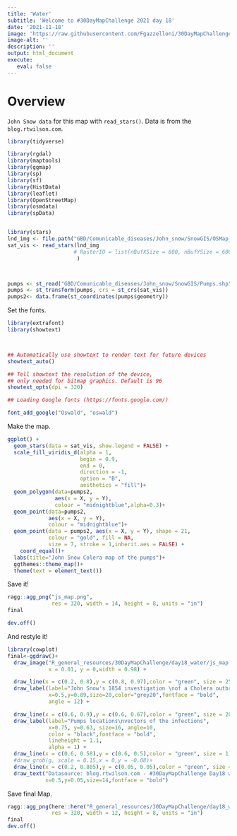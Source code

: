 ```yaml
---
title: 'Water'
subtitle: 'Welcome to #30DayMapChallenge 2021 day 18'
date: '2021-11-18'
image: 'https://raw.githubusercontent.com/Fgazzelloni/30DayMapChallenge/master/2021/day18_water/water.png'
image-alt: ''
description: ''
output: html_document
execute: 
   eval: false
---
```


# Overview

`John Snow data` for this map with `read_stars()`. Data is from the `blog.rtwilson.com`.

```r
library(tidyverse)

library(rgdal)
library(maptools)
library(ggmap)
library(sp)
library(sf)
library(HistData)
library(leaflet)
library(OpenStreetMap)
library(osmdata)
library(spData)


library(stars)
lnd_img <- file.path("GBD/Comunicable_diseases/John_snow/SnowGIS/OSMap_Grayscale.tif")
sat_vis <- read_stars(lnd_img
                     # RasterIO = list(nBufXSize = 600, nBufYSize = 600)
                      )



pumps <- st_read("GBD/Comunicable_diseases/John_snow/SnowGIS/Pumps.shp")
pumps <- st_transform(pumps, crs = st_crs(sat_vis))
pumps2<- data.frame(st_coordinates(pumps$geometry))
```


Set the fonts.
```r
library(extrafont)
library(showtext)



## Automatically use showtext to render text for future devices
showtext_auto()

## Tell showtext the resolution of the device,
## only needed for bitmap graphics. Default is 96
showtext_opts(dpi = 320)

## Loading Google fonts (https://fonts.google.com/)

font_add_google("Oswald", "oswald")
```


Make the map.

```r
ggplot() +
  geom_stars(data = sat_vis, show.legend = FALSE) +
  scale_fill_viridis_d(alpha = 1,
                       begin = 0.9,
                       end = 0,
                       direction = -1,
                       option = "B",
                       aesthetics = "fill")+
  geom_polygon(data=pumps2,
               aes(x = X, y = Y),
               colour = "midnightblue",alpha=0.3)+
  geom_point(data=pumps2,
             aes(x = X, y = Y),
             colour = "midnightblue")+
  geom_point(data = pumps2, aes(x = X, y = Y), shape = 21,
             colour = "gold", fill = NA,
             size = 7, stroke = 1,inherit.aes = FALSE) +
    coord_equal()+
  labs(title="John Snow Colera map of the pumps")+
  ggthemes::theme_map()+
  theme(text = element_text())
```


Save it!

```r
ragg::agg_png("js_map.png",
              res = 320, width = 14, height = 8, units = "in")
final

dev.off()
```


And restyle it!

```r
library(cowplot)
final<-ggdraw()+
  draw_image("R_general_resources/30DayMapChallenge/day18_water/js_map.png",
             x = 0.01, y = 0,width = 0.98) +

  draw_line(x = c(0.2, 0.8),y = c(0.8, 0.97),color = "green", size = 25) +
  draw_label(label="John Snow's 1854 investigation \nof a Cholera outbreak in London",
             x=0.5,y=0.89,size=20,color="grey20",fontface = "bold",
             angle = 12) +

  draw_line(x = c(0.6, 0.9),y = c(0.6, 0.67),color = "green", size = 20) +
  draw_label(label="Pumps locations\nvectors of the infections",
             x=0.75, y=0.63, size=16, angle=10,
             color = "black",fontface = "bold",
             lineheight = 1.1,
             alpha = 1) +
  draw_line(x = c(0.6, 0.58),y = c(0.6, 0.5),color = "green", size = 1) +
  #draw_grob(g, scale = 0.15,x = 0,y = -0.08)+
  draw_line(x = c(0.2, 0.805),y = c(0.05, 0.05),color = "green", size = 21) +
  draw_text("Datasource: blog.rtwilson.com - #30DayMapChallenge Day18 water\nInfographics: Federica Gazzelloni",
            x=0.5,y=0.05,size=14,fontface = "bold")
```


Save final Map.
```r
ragg::agg_png(here::here("R_general_resources/30DayMapChallenge/day18_water/water.png"),
              res = 320, width = 12, height = 8, units = "in")
final
dev.off()
```
